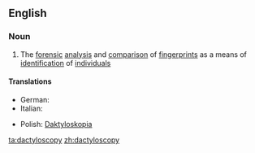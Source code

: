 ==English==

===Noun===
{{en-noun|-}}

# The [[forensic]] [[analysis]] and [[comparison]] of [[fingerprint]]s as a means of [[identification]] of [[individual]]s

====Translations====
{{top}}
* German: {{t+|de|Daktyloskopie|f}}
* Italian: {{t-|it|dattiloscopia|f}}
{{mid}}
* Polish: [[Daktyloskopia]]
{{bottom}}

[[ta:dactyloscopy]]
[[zh:dactyloscopy]]